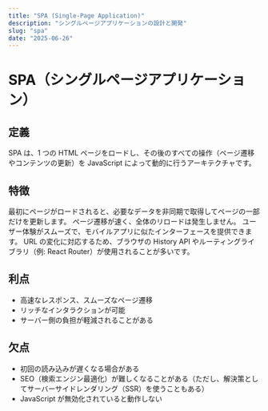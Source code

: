 ```yaml
---
title: "SPA (Single-Page Application)"
description: "シングルページアプリケーションの設計と開発"
slug: "spa"
date: "2025-06-26"
---
```


# SPA（シングルページアプリケーション）

## 定義

SPA は、1 つの HTML ページをロードし、その後のすべての操作（ページ遷移やコンテンツの更新）を JavaScript によって動的に行うアーキテクチャです。

## 特徴

最初にページがロードされると、必要なデータを非同期で取得してページの一部だけを更新します。
ページ遷移が速く、全体のリロードは発生しません。
ユーザー体験がスムーズで、モバイルアプリに似たインターフェースを提供できます。
URL の変化に対応するため、ブラウザの History API やルーティングライブラリ（例: React Router）が使用されることが多いです。

## 利点

- 高速なレスポンス、スムーズなページ遷移
- リッチなインタラクションが可能
- サーバー側の負担が軽減されることがある

## 欠点

- 初回の読み込みが遅くなる場合がある
- SEO（検索エンジン最適化）が難しくなることがある（ただし、解決策としてサーバーサイドレンダリング（SSR）を使うこともある）
- JavaScript が無効化されていると動作しない
